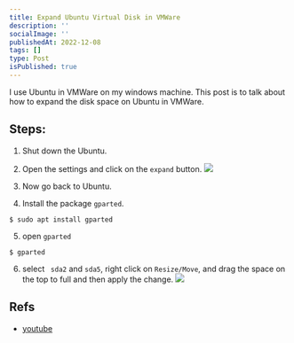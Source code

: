 ```yaml
---
title: Expand Ubuntu Virtual Disk in VMWare
description: ''
socialImage: ''
publishedAt: 2022-12-08
tags: []
type: Post
isPublished: true
---
```


I use Ubuntu in VMWare on my windows machine.
This post is to talk about how to expand the disk space on Ubuntu in VMWare.

## Steps:

1. Shut down the Ubuntu.
2. Open the settings and click on the `expand` button.
   ![](/images/2022-12-08-expand-ubuntu-virtual-disk-in-vm-ware/2022-12-08-09-49-35.png)

3. Now go back to Ubuntu.

4. Install the package `gparted`.

```shell
$ sudo apt install gparted
```

5. open `gparted`

```shell
$ gparted
```

6. select ` sda2` and `sda5`, right click on `Resize/Move`,
   and drag the space on the top to full and then apply the change.
   ![](/images/2022-12-08-expand-ubuntu-virtual-disk-in-vm-ware/2022-12-08-09-53-38.png)

## Refs

- [youtube](https://www.youtube.com/watch?v=kTEsbS1FbUU&t=117s)
